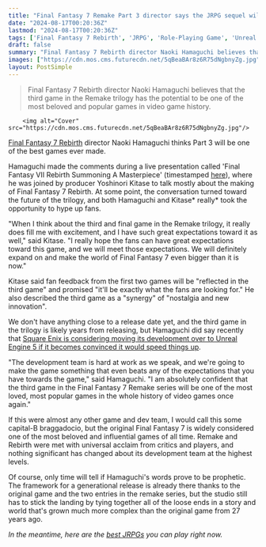 ```yaml
---
title: "Final Fantasy 7 Remake Part 3 director says the JRPG sequel will be 'one of the most loved, most popular games in the whole history of video games'"
date: "2024-08-17T00:20:36Z"
lastmod: "2024-08-17T00:20:36Z"
tags: ['Final Fantasy 7 Rebirth', 'JRPG', 'Role-Playing Game', 'Unreal Engine 5', 'Square Enix']
draft: false
summary: "Final Fantasy 7 Rebirth director Naoki Hamaguchi believes that the third game in the Remake trilogy has the potential to be one of the most beloved and popular games in video game history."
images: ["https://cdn.mos.cms.futurecdn.net/5qBeaBAr8z6R75dNgbnyZg.jpg"]
layout: PostSimple
---
```

> Final Fantasy 7 Rebirth director Naoki Hamaguchi believes that the third game in the Remake trilogy has the potential to be one of the most beloved and popular games in video game history.


        <img alt="Cover" src="https://cdn.mos.cms.futurecdn.net/5qBeaBAr8z6R75dNgbnyZg.jpg"/>
        
[Final Fantasy 7 Rebirth](https://www.gamesradar.com/final-fantasy-7-rebirth-guide/) director Naoki Hamaguchi thinks Part 3 will be one of the best games ever made.

Hamaguchi made the comments during a live presentation called 'Final Fantasy VII Rebirth Summoning A Masterpiece' (timestamped [here](https://www.youtube.com/live/4yUCjiRkTZ4?si=BPfYSnjhSO4E0Ixs&t=2366)), where he was joined by producer Yoshinori Kitase to talk mostly about the making of Final Fantasy 7 Rebirth. At some point, the conversation turned toward the future of the trilogy, and both Hamaguchi and Kitase* really* took the opportunity to hype up fans.

"When I think about the third and final game in the Remake trilogy, it really does fill me with excitement, and I have such great expectations toward it as well," said Kitase. "I really hope the fans can have great expectations toward this game, and we will meet those expectations. We will definitely expand on and make the world of Final Fantasy 7 even bigger than it is now."

Kitase said fan feedback from the first two games will be "reflected in the third game" and promised "it'll be exactly what the fans are looking for." He also described the third game as a "synergy" of "nostalgia and new innovation".

We don't have anything close to a release date yet, and the third game in the trilogy is likely years from releasing, but Hamaguchi did say recently that [Square Enix is considering moving its development over to Unreal Engine 5 if it becomes convinced it would speed things up](https://www.gamesradar.com/games/final-fantasy/final-fantasy-remake-part-3-could-switch-to-unreal-engine-5-if-square-decides-it-would-speed-up-development/).

"The development team is hard at work as we speak, and we're going to make the game something that even beats any of the expectations that you have towards the game," said Hamaguchi. "I am absolutely confident that the third game in the Final Fantasy 7 Remake series will be one of the most loved, most popular games in the whole history of video games once again."

If this were almost any other game and dev team, I would call this some capital-B braggadocio, but the original Final Fantasy 7 is widely considered one of the most beloved and influential games of all time. Remake and Rebirth were met with universal acclaim from critics and players, and nothing significant has changed about its development team at the highest levels.

Of course, only time will tell if Hamaguchi's words prove to be prophetic. The framework for a generational release is already there thanks to the original game and the two entries in the remake series, but the studio still has to stick the landing by tying together all of the loose ends in a story and world that's grown much more complex than the original game from 27 years ago.

*In the meantime, here are the *[<em>best JRPGs</em>](https://www.gamesradar.com/best-jrpgs/)* you can play right now.*
        